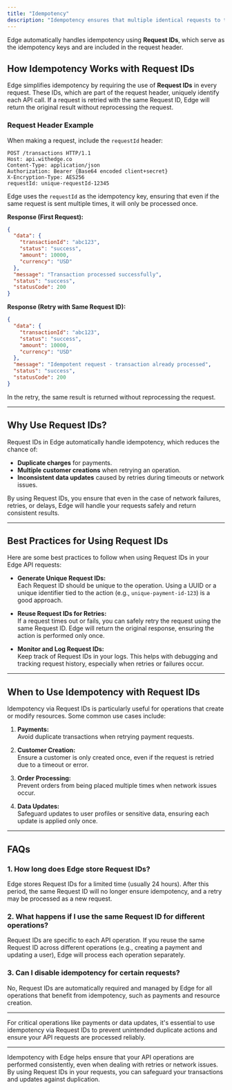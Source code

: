 ```yaml
---
title: "Idempotency"
description: "Idempotency ensures that multiple identical requests to the Edge API have the same effect as making a single request. This is crucial for operations like payments or customer creation, where duplicate processing due to retries could cause unintended consequences, such as charging a customer multiple times."
---
```


Edge automatically handles idempotency using **Request IDs**, which serve as the idempotency keys and are included in the request header.

## How Idempotency Works with Request IDs

Edge simplifies idempotency by requiring the use of **Request IDs** in every request. These IDs, which are part of the request header, uniquely identify each API call. If a request is retried with the same Request ID, Edge will return the original result without reprocessing the request.

### Request Header Example

When making a request, include the `requestId` header:

```http
POST /transactions HTTP/1.1
Host: api.withedge.co
Content-Type: application/json
Authorization: Bearer {Base64 encoded client+secret}
X-Encryption-Type: AES256
requestId: unique-requestId-12345
```

Edge uses the `requestId` as the idempotency key, ensuring that even if the same request is sent multiple times, it will only be processed once.

**Response (First Request):**

```json
{
  "data": {
    "transactionId": "abc123",
    "status": "success",
    "amount": 10000,
    "currency": "USD"
  },
  "message": "Transaction processed successfully",
  "status": "success",
  "statusCode": 200
}
```

**Response (Retry with Same Request ID):**

```json
{
  "data": {
    "transactionId": "abc123",
    "status": "success",
    "amount": 10000,
    "currency": "USD"
  },
  "message": "Idempotent request - transaction already processed",
  "status": "success",
  "statusCode": 200
}
```

In the retry, the same result is returned without reprocessing the request.

---

## Why Use Request IDs?

Request IDs in Edge automatically handle idempotency, which reduces the chance of:

- **Duplicate charges** for payments.
- **Multiple customer creations** when retrying an operation.
- **Inconsistent data updates** caused by retries during timeouts or network issues.

By using Request IDs, you ensure that even in the case of network failures, retries, or delays, Edge will handle your requests safely and return consistent results.

---

## Best Practices for Using Request IDs

Here are some best practices to follow when using Request IDs in your Edge API requests:

- **Generate Unique Request IDs:**  
  Each Request ID should be unique to the operation. Using a UUID or a unique identifier tied to the action (e.g., `unique-payment-id-123`) is a good approach.

- **Reuse Request IDs for Retries:**  
  If a request times out or fails, you can safely retry the request using the same Request ID. Edge will return the original response, ensuring the action is performed only once.

- **Monitor and Log Request IDs:**  
  Keep track of Request IDs in your logs. This helps with debugging and tracking request history, especially when retries or failures occur.

---

## When to Use Idempotency with Request IDs

Idempotency via Request IDs is particularly useful for operations that create or modify resources. Some common use cases include:

1. **Payments:**  
   Avoid duplicate transactions when retrying payment requests.
   
2. **Customer Creation:**  
   Ensure a customer is only created once, even if the request is retried due to a timeout or error.

3. **Order Processing:**  
   Prevent orders from being placed multiple times when network issues occur.

4. **Data Updates:**  
   Safeguard updates to user profiles or sensitive data, ensuring each update is applied only once.

---

## FAQs

### **1. How long does Edge store Request IDs?**
Edge stores Request IDs for a limited time (usually 24 hours). After this period, the same Request ID will no longer ensure idempotency, and a retry may be processed as a new request.

### **2. What happens if I use the same Request ID for different operations?**
Request IDs are specific to each API operation. If you reuse the same Request ID across different operations (e.g., creating a payment and updating a user), Edge will process each operation separately.

### **3. Can I disable idempotency for certain requests?**
No, Request IDs are automatically required and managed by Edge for all operations that benefit from idempotency, such as payments and resource creation.

---

<Info>
For critical operations like payments or data updates, it's essential to use idempotency via Request IDs to prevent unintended duplicate actions and ensure your API requests are processed reliably.
</Info>

---

Idempotency with Edge helps ensure that your API operations are performed consistently, even when dealing with retries or network issues. By using Request IDs in your requests, you can safeguard your transactions and updates against duplication.